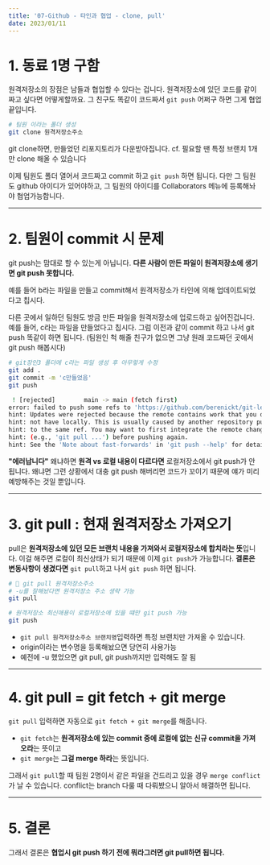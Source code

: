 ```yaml
---
title: '07-Github - 타인과 협업 - clone, pull'
date: 2023/01/11
---
```


# 1. 동료 1명 구함

원격저장소의 장점은 남들과 협업할 수 있다는 겁니다. 원격저장소에 있던 코드를 같이 짜고 싶다면 어떻게할까요.
그 친구도 똑같이 코드짜서 `git push` 어쩌구 하면 그게 협업 끝입니다.

```bash
# 팀원 이라는 폴더 생성
git clone 원격저장소주소
```

git clone하면, 만들었던 리포지토리가 다운받아집니다.
cf. 필요할 땐 특정 브랜치 1개만 clone 해올 수 있습니다

이제 팀원도 폴더 열어서 코드짜고 commit 하고 `git push` 하면 됩니다.
다만 그 팀원도 github 아이디가 있어야하고, 그 팀원의 아이디를 Collaborators 메뉴에 등록해놔야 협업가능합니다.

---

# 2. 팀원이 commit 시 문제

git push는 맘대로 할 수 있는게 아닙니다. **다른 사람이 만든 파일이 원격저장소에 생기면 git push 못합니다.**

예를 들어 b라는 파일을 만들고 commit해서 원격저장소가 타인에 의해 업데이트되었다고 칩시다.

다른 곳에서 일하던 팀원도 방금 만든 파일을 원격저장소에 업로드하고 싶어진겁니다.
예를 들어, c라는 파일을 만들었다고 칩시다. 그럼 이전과 같이 commit 하고 나서 git push 똑같이 하면 됩니다.
(팀원인 척 해줄 친구가 없으면 그냥 원래 코드짜던 곳에서 git push 해봅시다)

```bash
# git장인3 폴더에 c라는 파일 생성 후 아무렇게 수정
git add .
git commit -m 'c만들었음'
git push

 ! [rejected]        main -> main (fetch first)
error: failed to push some refs to 'https://github.com/berenickt/git-lesson.git'
hint: Updates were rejected because the remote contains work that you do
hint: not have locally. This is usually caused by another repository pushing
hint: to the same ref. You may want to first integrate the remote changes
hint: (e.g., 'git pull ...') before pushing again.
hint: See the 'Note about fast-forwards' in 'git push --help' for details.
```

**"에러납니다"** 왜냐하면 **원격 vs 로컬 내용이 다르다면** 로컬저장소에서 git push가 안됩니다.
왜냐면 그런 상황에서 대충 git push 해버리면 코드가 꼬이기 때문에 얘가 미리 예방해주는 것일 뿐입니다.

---

# 3. git pull : 현재 원격저장소 가져오기

pull은 **원격저장소에 있던 모든 브랜치 내용을 가져와서 로컬저장소에 합치라는 뜻**입니다.
이걸 해주면 로컬이 최신상태가 되기 때문에 이제 `git push`가 가능합니다.
**결론은 변동사항이 생겼다면** `git pull`하고 나서 `git push` 하면 됩니다.

```bash
# 📝 git pull 원격저장소주소
# -u를 잘해놨다면 원격저장소 주소 생략 가능
git pull

# 원격저장소 최신애용이 로컬저장소에 있을 떄만 git push 가능
git push
```

- `git pull 원격저장소주소 브랜치명`입력하면 특정 브랜치만 가져올 수 있습니다.
- origin이라는 변수명을 등록해놨으면 당연히 사용가능
- 예전에 -u 했었으면 git pull, git push까지만 입력해도 잘 됨

---

# 4. git pull = git fetch + git merge

`git pull` 입력하면 자동으로 `git fetch + git merge`를 해줍니다.

- `git fetch`는 **원격저장소에 있는 commit 중에 로컬에 없는 신규 commit을 가져오라**는 뜻이고
- `git merge`는 **그걸 merge 하라**는 뜻입니다.

그래서 `git pull`할 때 팀원 2명이서 같은 파일을 건드리고 있을 경우 `merge conflict`가 날 수 있습니다.
conflict는 branch 다룰 때 다뤄봤으니 알아서 해결하면 됩니다.

---

# 5. 결론

그래서 결론은 **협업시 git push 하기 전에 뭐라그러면 git pull하면 됩니다.**
